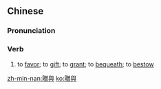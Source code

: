 {{also|赠与|贈与}}
==Chinese==
{{zh-forms|s=赠与}}

===Pronunciation===
{{zh-pron
|m=zèngyǔ
|mn=chān-í
|cat=v
}}

===Verb===
{{zh-verb}}

# {{lb|zh|literary}} to [[favor]]; to [[gift]]; to [[grant]]; to [[bequeath]]; to [[bestow]]

[[zh-min-nan:贈與]]
[[ko:贈與]]